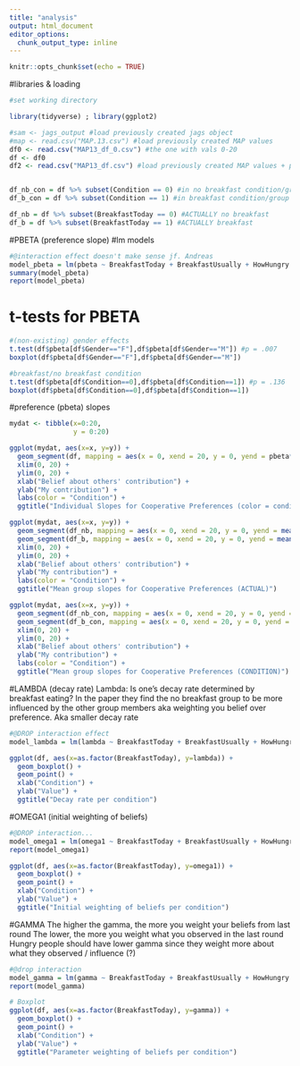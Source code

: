 ```yaml
---
title: "analysis"
output: html_document
editor_options: 
  chunk_output_type: inline
---
```


```r
knitr::opts_chunk$set(echo = TRUE)
```

#libraries & loading
```r
#set working directory

library(tidyverse) ; library(ggplot2)

#sam <- jags_output #load previously created jags object
#map <- read.csv("MAP.13.csv") #load previously created MAP values
df0 <- read.csv("MAP13_df_0.csv") #the one with vals 0-20
df <- df0
df2 <- read.csv("MAP13_df.csv") #load previously created MAP values + participant info


df_nb_con = df %>% subset(Condition == 0) #in no breakfast condition/group
df_b_con = df %>% subset(Condition == 1) #in breakfast condition/group

df_nb = df %>% subset(BreakfastToday == 0) #ACTUALLY no breakfast
df_b = df %>% subset(BreakfastToday == 1) #ACTUALLY breakfast
```

#PBETA (preference slope)
#lm models
```r
#@interaction effect doesn't make sense jf. Andreas
model_pbeta = lm(pbeta ~ BreakfastToday + BreakfastUsually + HowHungry + BreakfastToday*BreakfastUsually, df)
summary(model_pbeta)
report(model_pbeta)
```

# t-tests for PBETA
```r
#(non-existing) gender effects
t.test(df$pbeta[df$Gender=="F"],df$pbeta[df$Gender=="M"]) #p = .007
boxplot(df$pbeta[df$Gender=="F"],df$pbeta[df$Gender=="M"])

#breakfast/no breakfast condition
t.test(df$pbeta[df$Condition==0],df$pbeta[df$Condition==1]) #p = .136
boxplot(df$pbeta[df$Condition==0],df$pbeta[df$Condition==1])
```

#preference (pbeta) slopes
```r
mydat <- tibble(x=0:20, 
                y = 0:20)

ggplot(mydat, aes(x=x, y=y)) + 
  geom_segment(df, mapping = aes(x = 0, xend = 20, y = 0, yend = pbeta*20, color = as.factor(BreakfastToday))) +
  xlim(0, 20) +
  ylim(0, 20) +
  xlab("Belief about others' contribution") +
  ylab("My contribution") +
  labs(color = "Condition") +
  ggtitle("Individual Slopes for Cooperative Preferences (color = condition)")

ggplot(mydat, aes(x=x, y=y)) + 
  geom_segment(df_nb, mapping = aes(x = 0, xend = 20, y = 0, yend = mean(pbeta*20), color = as.factor(BreakfastToday))) +
  geom_segment(df_b, mapping = aes(x = 0, xend = 20, y = 0, yend = mean(pbeta*20), color = as.factor(BreakfastToday))) +
  xlim(0, 20) +
  ylim(0, 20) +
  xlab("Belief about others' contribution") +
  ylab("My contribution") +
  labs(color = "Condition") +
  ggtitle("Mean group slopes for Cooperative Preferences (ACTUAL)")

ggplot(mydat, aes(x=x, y=y)) + 
  geom_segment(df_nb_con, mapping = aes(x = 0, xend = 20, y = 0, yend = mean(pbeta*20), color = as.factor(Condition))) +
  geom_segment(df_b_con, mapping = aes(x = 0, xend = 20, y = 0, yend = mean(pbeta*20), color = as.factor(Condition))) +
  xlim(0, 20) +
  ylim(0, 20) +
  xlab("Belief about others' contribution") +
  ylab("My contribution") +
  labs(color = "Condition") +
  ggtitle("Mean group slopes for Cooperative Preferences (CONDITION)")

```

#LAMBDA (decay rate)
Lambda: Is one's decay rate determined by breakfast eating? 
In the paper they find the no breakfast group to be more influenced by the other group members 
aka weighting you belief over preference. Aka smaller decay rate
```r
#@DROP interaction effect
model_lambda = lm(lambda ~ BreakfastToday + BreakfastUsually + HowHungry + BreakfastToday*BreakfastUsually, df)

ggplot(df, aes(x=as.factor(BreakfastToday), y=lambda)) + 
  geom_boxplot() +
  geom_point() + 
  xlab("Condition") +
  ylab("Value") +
  ggtitle("Decay rate per condition")

```

#OMEGA1 (initial weighting of beliefs)
```r
#@DROP interaction...
model_omega1 = lm(omega1 ~ BreakfastToday + BreakfastUsually + HowHungry + BreakfastToday*BreakfastUsually, df)
report(model_omega1)

ggplot(df, aes(x=as.factor(BreakfastToday), y=omega1)) + 
  geom_boxplot() +
  geom_point() +
  xlab("Condition") +
  ylab("Value") +
  ggtitle("Initial weighting of beliefs per condition")
```

#GAMMA
The higher the gamma, the more you weight your beliefs from last round
The lower, the more you weight what you observed in the last round
Hungry people should have lower gamma since they weight more about what they observed / influence (?)
```r
#@drop interaction
model_gamma = lm(gamma ~ BreakfastToday + BreakfastUsually + HowHungry + BreakfastToday*BreakfastUsually, df)
report(model_gamma)

# Boxplot
ggplot(df, aes(x=as.factor(BreakfastToday), y=gamma)) + 
  geom_boxplot() +
  geom_point() +
  xlab("Condition") +
  ylab("Value") +
  ggtitle("Parameter weighting of beliefs per condition")
```



